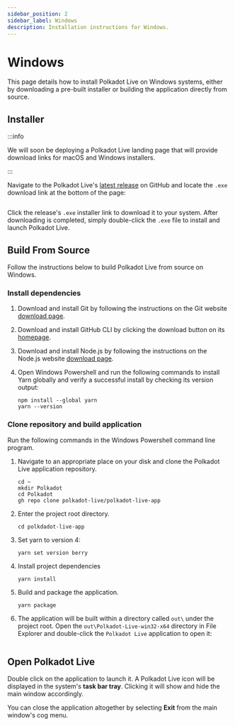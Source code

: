 ```yaml
---
sidebar_position: 2
sidebar_label: Windows
description: Installation instructions for Windows.
---
```



# Windows

This page details how to install Polkadot Live on Windows systems, either by downloading a pre-built installer or building the application directly from source.

## Installer

:::info

We will soon be deploying a Polkadot Live landing page that will provide download links for macOS and Windows installers.

:::

Navigate to the Polkadot Live's [latest release](https://github.com/polkadot-live/polkadot-live-app/releases/latest) on GitHub and locate the `.exe` download link at the bottom of the page:

<Img url="/img/getting-started/mac-release-assets.png" maxHeight="188px" />

Click the release's `.exe` installer link to download it to your system. After downloading is completed, simply double-click the `.exe` file to install and launch Polkadot Live.

## Build From Source

Follow the instructions below to build Polkadot Live from source on Windows.

### Install dependencies

1. Download and install Git by following the instructions on the Git website [download page](https://git-scm.com/download/win).

2. Download and install GitHub CLI by clicking the download button on its [homepage](https://cli.github.com/).

3. Download and install Node.js by following the instructions on the Node.js website [download page](https://nodejs.org/en/download/prebuilt-installer).

4. Open Windows Powershell and run the following commands to install Yarn globally and verify a successful install by checking its version output:
    ```
    npm install --global yarn
    yarn --version
    ```

### Clone repository and build application

Run the following commands in the Windows Powershell command line program.

1. Navigate to an appropriate place on your disk and clone the Polkadot Live application repository.
    ```
    cd ~
    mkdir Polkadot
    cd Polkadot
    gh repo clone polkadot-live/polkadot-live-app
    ```

2. Enter the project root directory.
    ```
    cd polkdadot-live-app
    ```

3. Set yarn to version 4:
    ```
    yarn set version berry
    ```

4. Install project dependencies
    ```
    yarn install
    ```

5. Build and package the application.
    ```
    yarn package
    ```

6. The application will be built within a directory called `out\` under the project root. Open the `out\Polkadot-Live-win32-x64` directory in File Explorer and double-click the `Polkadot Live` application to open it:

<Img url="/img/getting-started/windows-packaged.png"  maxHeight="244px" />

## Open Polkadot Live

Double click on the application to launch it. A Polkadot Live icon will be displayed in the system's **task bar tray**. Clicking it will show and hide the main window accordingly.

You can close the application altogether by selecting **Exit** from the main window's cog menu.
